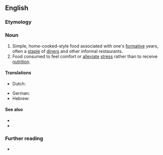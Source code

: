 ==English==

===Etymology===
{{rfe|en}}

===Noun===
{{en-noun|~}}

# Simple, home-cooked-style food associated with one's [[formative]] years, often a [[staple]] of [[diner]]s and other informal restaurants.
# Food consumed to feel comfort or [[alleviate]] [[stress]] rather than to receive [[nutrition]].
#: {{ux|en|After the relationship ended, she would make herself sick eating '''comfort food''' every night.}}

====Translations====
{{trans-top|simple, home-cooked-style food associated with one's [[formative]] years}}
{{trans-mid}}
{{trans-bottom}}

{{trans-top|food consumed to feel comfort}}
* Dutch: {{t+|nl|troosteten|n}}
{{trans-mid}}
* German: {{t|de|Nervennahrung|f}}
* Hebrew: {{t|he|אוכל מנחם|m|tr=okhél m'nakhém|alt=אוכל מנחם \ אֹכֶל מְנַחֵם}}
{{trans-bottom}}

====See also====
* {{l|en|meat and potatoes}}
* {{l|en|soul food}}

===Further reading===
* {{pedia}}